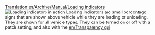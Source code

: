 [[Translation:en/Archive/Manual/Loading indicators]]
[[File:en/Archive/Manual/Loading indicators.png|thumb|Loading indicators in action]]
Loading indicators are small percentage signs that are shown above vehicle while they are loading or unloading. They are shown for all vehicle types. They can be turned on or off with a patch setting, and also with the [[en/Transparency gui]]